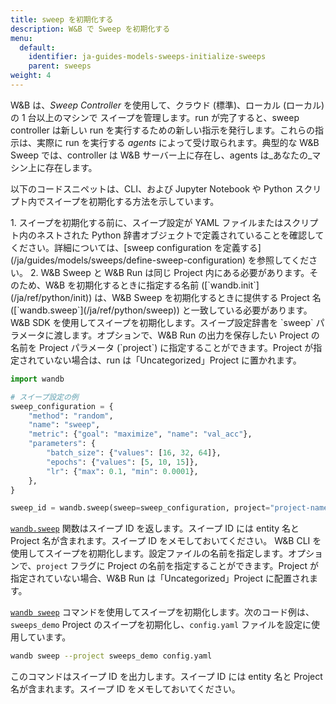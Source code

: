 ```yaml
---
title: sweep を初期化する
description: W&B で Sweep を初期化する
menu:
  default:
    identifier: ja-guides-models-sweeps-initialize-sweeps
    parent: sweeps
weight: 4
---
```


W&B は、_Sweep Controller_ を使用して、クラウド (標準)、ローカル (ローカル) の 1 台以上のマシンで スイープを管理します。run が完了すると、sweep controller は新しい run を実行するための新しい指示を発行します。これらの指示は、実際に run を実行する _agents_ によって受け取られます。典型的な W&B Sweep では、controller は W&B サーバー上に存在し、agents は_あなたの_マシン上に存在します。

以下のコードスニペットは、CLI、および Jupyter Notebook や Python スクリプト内でスイープを初期化する方法を示しています。

<Warning>
1. スイープを初期化する前に、スイープ設定が YAML ファイルまたはスクリプト内のネストされた Python 辞書オブジェクトで定義されていることを確認してください。詳細については、[sweep configuration を定義する](/ja/guides/models/sweeps/define-sweep-configuration) を参照してください。
2. W&B Sweep と W&B Run は同じ Project 内にある必要があります。そのため、W&B を初期化するときに指定する名前 ([`wandb.init`](/ja/ref/python/init)) は、W&B Sweep を初期化するときに提供する Project 名 ([`wandb.sweep`](/ja/ref/python/sweep)) と一致している必要があります。
</Warning>

<Tabs>
<Tab title="Python script or notebook">
W&B SDK を使用してスイープを初期化します。スイープ設定辞書を `sweep` パラメータに渡します。オプションで、W&B Run の出力を保存したい Project の名前を Project パラメータ (`project`) に指定することができます。Project が指定されていない場合は、run は「Uncategorized」Project に置かれます。

```python
import wandb

# スイープ設定の例
sweep_configuration = {
    "method": "random",
    "name": "sweep",
    "metric": {"goal": "maximize", "name": "val_acc"},
    "parameters": {
        "batch_size": {"values": [16, 32, 64]},
        "epochs": {"values": [5, 10, 15]},
        "lr": {"max": 0.1, "min": 0.0001},
    },
}

sweep_id = wandb.sweep(sweep=sweep_configuration, project="project-name")
```

[`wandb.sweep`](/ja/ref/python/sweep) 関数はスイープ ID を返します。スイープ ID には entity 名と Project 名が含まれます。スイープ ID をメモしておいてください。
</Tab>
<Tab title="CLI">
W&B CLI を使用してスイープを初期化します。設定ファイルの名前を指定します。オプションで、`project` フラグに Project の名前を指定することができます。Project が指定されていない場合、W&B Run は「Uncategorized」Project に配置されます。

[`wandb sweep`](/ja/ref/cli/wandb-sweep) コマンドを使用してスイープを初期化します。次のコード例は、`sweeps_demo` Project のスイープを初期化し、`config.yaml` ファイルを設定に使用しています。

```bash
wandb sweep --project sweeps_demo config.yaml
```

このコマンドはスイープ ID を出力します。スイープ ID には entity 名と Project 名が含まれます。スイープ ID をメモしておいてください。
</Tab>
</Tabs>